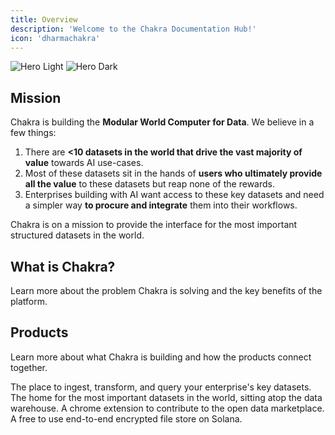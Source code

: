 ```yaml
---
title: Overview
description: 'Welcome to the Chakra Documentation Hub!'
icon: 'dharmachakra'
---
```


<img
  className='block dark:hidden'
  src='/images/hero-light.svg'
  alt='Hero Light'
/>
<img
  className='hidden dark:block'
  src='/images/hero-dark.svg'
  alt='Hero Dark'
/>

## Mission

Chakra is building the **Modular World Computer for Data**. We believe in a few things:

1. There are **&lt;10 datasets in the world that drive the vast majority of value** towards AI use-cases.
2. Most of these datasets sit in the hands of **users who ultimately provide all the value** to these datasets but reap none of the rewards.
3. Enterprises building with AI want access to these key datasets and need a simpler way **to procure and integrate** them into their workflows.

Chakra is on a mission to provide the interface for the most important structured datasets in the world.

## What is Chakra?

Learn more about the problem Chakra is solving and the key benefits of the platform.

## Products

Learn more about what Chakra is building and how the products connect together.

<CardGroup cols={2}>
  <Card
    title='Chakra Data Warehouse'
    icon='house'
    href='https://www.chakra.network/'
  >
    The place to ingest, transform, and query your enterprise's key datasets.
  </Card>
  <Card
    title='Chakra Data Marketplace'
    icon='code'
    href='https://mintlify.com/docs/api-playground/openapi'
  >
    The home for the most important datasets in the world, sitting atop the data
    warehouse.
  </Card>
  <Card
    title='Chakra Edge Node'
    icon='screwdriver-wrench'
    href='https://mintlify.com/docs/components/accordion'
  >
    A chrome extension to contribute to the open data marketplace.
  </Card>
  <Card title='Chakra Drive (Hackathon)' icon='files' href='/drive'>
    A free to use end-to-end encrypted file store on Solana.
  </Card>
</CardGroup>
